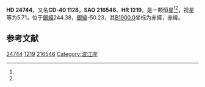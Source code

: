 {{Starbox begin
| name = HD 24744
}}
{{Starbox observe
| epoch = [[J2000.0|J2000.0]]
| constell = {{星座名待查}}<ref name=SIMBAD>{{cite web
 | url=http://simbad.u-strasbg.fr/simbad/sim-id?Ident=HR+1219
 | title =Pulsating variable Star
 | publisher=Centre de Données astronomiques de Strasbourg
 | work=SIMBAD
 | accessdate=2012-07-13}}</ref><ref name=DATA>{{cite web
 | url=http://vizier.u-strasbg.fr/viz-bin/VizieR-5?-out.add=.&-source=5050&-corr=PK=HR&-out.max=9999&HR=1219
 | title=VizieR Detailed Page
 | accessdate=2012-07-13
 | archive-date=2016-03-04
 | archive-url=https://web.archive.org/web/20160304235529/http://vizier.u-strasbg.fr/viz-bin/VizieR-5?-out.add=.&-source=5050&-corr=PK=HR&-out.max=9999&HR=1219
 | dead-url=no
 }}</ref>
| 星官 = 
| ra = {{RA|3|54|23.2}}<ref name=SIMBAD /><ref name=DATA />
| dec = {{DEC|-40|21|26}}<ref name=SIMBAD /><ref name=DATA />
| appmag_v = 5.71<ref name=SIMBAD /><ref name=DATA />
}}
{{Starbox character
| class = K0III+A3V<ref name=SIMBAD /><ref name=DATA />
| b-v = 0.6<ref name=SIMBAD /><ref name=DATA />
| u-b = <ref name=SIMBAD /><ref name=DATA />
| r-i = <ref name=SIMBAD /><ref name=DATA />
| variable = 
}}
{{Starbox astrometry
| radial_v = 
| prop_mo_ra = 2
| parallax = 
| p_error = 
}}
{{Starbox catalog
| names =CD-40 1128，[[SAO星表|SAO]] 216546，[[HD星表|HD]] 24744，[[HR星表|HR]] 1219}}
{{Starbox reference |Simbad=HR+1219}}
{{Starbox end}}

'''HD 24744'''，又名'''CD-40 1128'''，'''SAO 216546'''、'''HR 1219'''，是一颗恒星<ref name=SIMBAD /><ref name=DATA />，视星等为5.71，位于[[銀道座標系|銀經]]244.38，[[銀道座標系|銀緯]]-50.23，其[[B1900.0|B1900.0]]坐标为赤經{{RA|3|50|52.9}}，赤緯{{DEC|-40|-50.23|4}}。

== 参考文献 ==
{{reflist}}

{{star-stub}}

[[Category:HD和HDE天體|24744]]
[[Category:HR天體|1219]]
[[Category:SAO天體|216546]]
[[Category:波江座|Category:波江座]]